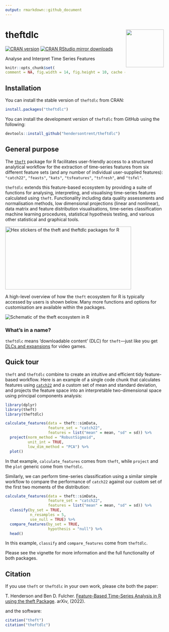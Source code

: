 ```yaml
---
output: rmarkdown::github_document
---
```


# theftdlc <img src="man/figures/logo.png" align="right" width="120" />
[![CRAN version](https://www.r-pkg.org/badges/version/theftdlc)](https://www.r-pkg.org/pkg/theftdlc)
[![CRAN RStudio mirror downloads](https://cranlogs.r-pkg.org/badges/theftdlc)](https://www.r-pkg.org/pkg/theftdlc)

Analyse and Interpret Time Series Features

```r
knitr::opts_chunk$set(
comment = NA, fig.width = 14, fig.height = 10, cache = FALSE)
```

## Installation

You can install the stable version of `theftdlc` from CRAN:

```r
install.packages("theftdlc")
```

You can install the development version of `theftdlc` from GitHub using the following:

```r
devtools::install_github("hendersontrent/theftdlc")
```

## General purpose

The [`theft`](https://hendersontrent.github.io/theft/) package for R facilitates user-friendly access to a structured analytical workflow for the extraction of time-series features from six different feature sets (and any number of individual user-supplied features): `"catch22"`, `"feasts"`, `"kats"`, `"tsfeatures"`, `"tsfresh"`, and `"tsfel"`.

`theftdlc` extends this feature-based ecosystem by providing a suite of functions for analysing, interpreting, and visualising time-series features calculated using `theft`. Functionality including data quality assessments and normalisation methods, low dimensional projections (linear and nonlinear), data matrix and feature distribution visualisations, time-series classification machine learning procedures, statistical hypothesis testing, and various other statistical and graphical tools.

<img src="man/figures/theft-packages.png" width="400" height="200" alt="Hex stickers of the theft and theftdlc packages for R" />

A high-level overview of how the `theft` ecosystem for R is typically accessed by users is shown below. Many more functions and options for customisation are available within the packages.

<img src="man/figures/workflow-graphic-ecosystem-full.png" alt="Schematic of the theft ecosystem in R" />

### What's in a name?

`theftdlc` means 'downloadable content' (DLC) for `theft`---just like you get [DLCs and expansions](https://en.bandainamcoent.eu/elden-ring/elden-ring/shadow-of-the-erdtree) for video games.

## Quick tour

`theft` and `theftdlc` combine to create an intuitive and efficient tidy feature-based workflow. Here is an example of a single code chunk that calculates features using [`catch22`](https://github.com/hendersontrent/Rcatch22) and a custom set of mean and standard deviation, and projects the feature space into an interpretable two-dimensional space using principal components analysis:

```r
library(dplyr)
library(theft)
library(theftdlc)

calculate_features(data = theft::simData, 
                   feature_set = "catch22",
                   features = list("mean" = mean, "sd" = sd)) %>%
  project(norm_method = "RobustSigmoid",
          unit_int = TRUE,
          low_dim_method = "PCA") %>%
  plot()
```

In that example, `calculate_features` comes from `theft`, while `project` and the `plot` generic come from `theftdlc`.

Similarly, we can perform time-series classification using a similar simple workflow to compare the performance of `catch22` against our custom set of the first two moments of the distribution:

```r
calculate_features(data = theft::simData, 
                   feature_set = "catch22",
                   features = list("mean" = mean, "sd" = sd)) %>%
  classify(by_set = TRUE,
           n_resamples = 5,
           use_null = TRUE) %>%
  compare_features(by_set = TRUE,
                   hypothesis = "null") %>%
  head()
```

In this example, `classify` and `compare_features` come from `theftdlc`. 

Please see the vignette for more information and the full functionality of both packages.

## Citation

If you use `theft` or `theftdlc` in your own work, please cite both the paper:

T. Henderson and Ben D. Fulcher. [Feature-Based Time-Series Analysis in R using the theft Package](https://arxiv.org/abs/2208.06146). arXiv, (2022).

and the software:

```r
citation("theft")
citation("theftdlc")
```
